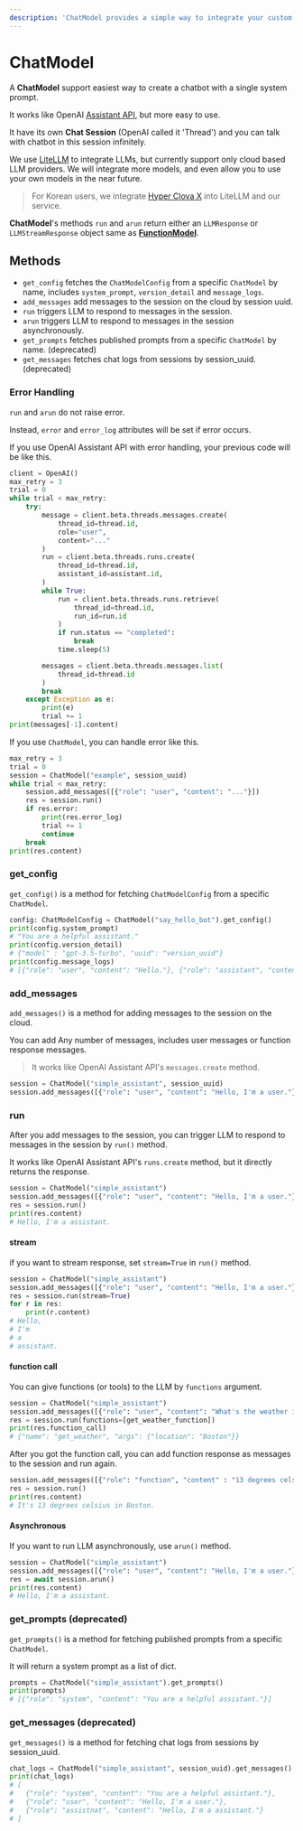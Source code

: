 ```yaml
---
description: 'ChatModel provides a simple way to integrate your custom chatbots into your codebase - in just a few lines of code.'
---
```


# ChatModel

A **ChatModel** support easiest way to create a chatbot with a single system prompt.

It works like OpenAI [Assistant API](https://platform.openai.com/docs/assistants/overview), but more easy to use.

It have its own **Chat Session** (OpenAI called it 'Thread') and you can talk with chatbot in this session infinitely.

We use [LiteLLM](https://github.com/BerriAI/litellm) to integrate LLMs, but currently support only cloud based LLM providers. We will integrate more models, and even allow you to use your own models in the near future.

> For Korean users, we integrate [Hyper Clova X](https://clova.ai/hyperclova) into LiteLLM and our service.

**ChatModel**'s methods `run` and `arun` return either an `LLMResponse` or `LLMStreamResponse` object same as [**FunctionModel**](/docs/integrations/python-sdk/functionmodel).

## Methods

- `get_config` fetches the `ChatModelConfig` from a specific `ChatModel` by name, includes `system_prompt`, `version_detail` and `message_logs`.
- `add_messages` add messages to the session on the cloud by session uuid.
- `run` triggers LLM to respond to messages in the session.
- `arun` triggers LLM to respond to messages in the session asynchronously.
- `get_prompts` fetches published prompts from a specific `ChatModel` by name. (deprecated)
- `get_messages` fetches chat logs from sessions by session_uuid. (deprecated)

### Error Handling

`run` and `arun` do not raise error.

Instead, `error` and `error_log` attributes will be set if error occurs.

If you use OpenAI Assistant API with error handling, your previous code will be like this.

```python
client = OpenAI()
max_retry = 3
trial = 0
while trial < max_retry:
	try:
		message = client.beta.threads.messages.create(
			thread_id=thread.id,
			role="user",
			content="..."
		)
		run = client.beta.threads.runs.create(
			thread_id=thread.id,
			assistant_id=assistant.id,
		)
		while True:
			run = client.beta.threads.runs.retrieve(
				thread_id=thread.id,
				run_id=run.id
			)
			if run.status == "completed":
				break
			time.sleep(5)

		messages = client.beta.threads.messages.list(
			thread_id=thread.id
		)
		break
	except Exception as e:
		print(e)
		trial += 1
print(messages[-1].content)
```

If you use `ChatModel`, you can handle error like this.

```python
max_retry = 3
trial = 0
session = ChatModel("example", session_uuid)
while trial < max_retry:
	session.add_messages([{"role": "user", "content": "..."}])
	res = session.run()
	if res.error:
		print(res.error_log)
		trial += 1
		continue
	break
print(res.content)
```

### get_config

`get_config()` is a method for fetching `ChatModelConfig` from a specific `ChatModel`.

```python
config: ChatModelConfig = ChatModel("say_hello_bot").get_config()
print(config.system_prompt)
# "You are a helpful assistant."
print(config.version_detail)
# {"model" : "gpt-3.5-turbo", "uuid": "version_uuid"}
print(config.message_logs)
# [{"role": "user", "content": "Hello."}, {"role": "assistant", "content": "Hello! What can I help you with?"}]
```


### add_messages

`add_messages()` is a method for adding messages to the session on the cloud.

You can add Any number of messages, includes user messages or function response messages.

> It works like OpenAI Assistant API's `messages.create` method.

```python
session = ChatModel("simple_assistant", session_uuid)
session.add_messages([{"role": "user", "content": "Hello, I'm a user."}])
```

### run

After you add messages to the session, you can trigger LLM to respond to messages in the session by `run()` method.

It works like OpenAI Assistant API's `runs.create` method, but it directly returns the response.

```python
session = ChatModel("simple_assistant")
session.add_messages([{"role": "user", "content": "Hello, I'm a user."}])
res = session.run()
print(res.content)
# Hello, I'm a assistant.
```

#### stream

if you want to stream response, set `stream=True` in `run()` method.

```python
session = ChatModel("simple_assistant")
session.add_messages([{"role": "user", "content": "Hello, I'm a user."}])
res = session.run(stream=True)
for r in res:
	print(r.content)
# Hello,
# I'm
# a
# assistant.
```

#### function call

You can give functions (or tools) to the LLM by `functions` argument.

```python
session = ChatModel("simple_assistant")
session.add_messages([{"role": "user", "content": "What's the weather in Boston?"}])
res = session.run(functions=[get_weather_function])
print(res.function_call)
# {"name": "get_weather", "args": {"location": "Boston"}}
```

After you got the function call, you can add function response as messages to the session and run again.

```python
session.add_messages([{"role": "function", "content" : "13 degrees celsius"}])
res = session.run()
print(res.content)
# It's 13 degrees celsius in Boston.
```

#### Asynchronous

If you want to run LLM asynchronously, use `arun()` method.

```python
session = ChatModel("simple_assistant")
session.add_messages([{"role": "user", "content": "Hello, I'm a user."}])
res = await session.arun()
print(res.content)
# Hello, I'm a assistant.
```

### get_prompts (deprecated)

`get_prompts()` is a method for fetching published prompts from a specific `ChatModel`.

It will return a system prompt as a list of dict.

```python
prompts = ChatModel("simple_assistant").get_prompts()
print(prompts)
# [{"role": "system", "content": "You are a helpful assistant."}]
```

### get_messages (deprecated)

`get_messages()` is a method for fetching chat logs from sessions by session_uuid.

```python
chat_logs = ChatModel("simple_assistant", session_uuid).get_messages()
print(chat_logs)
# [
#	{"role": "system", "content": "You are a helpful assistant."},
#   {"role": "user", "content": "Hello, I'm a user."},
#   {"role": "assistnat", "content": "Hello, I'm a assistant."}
# ]
```